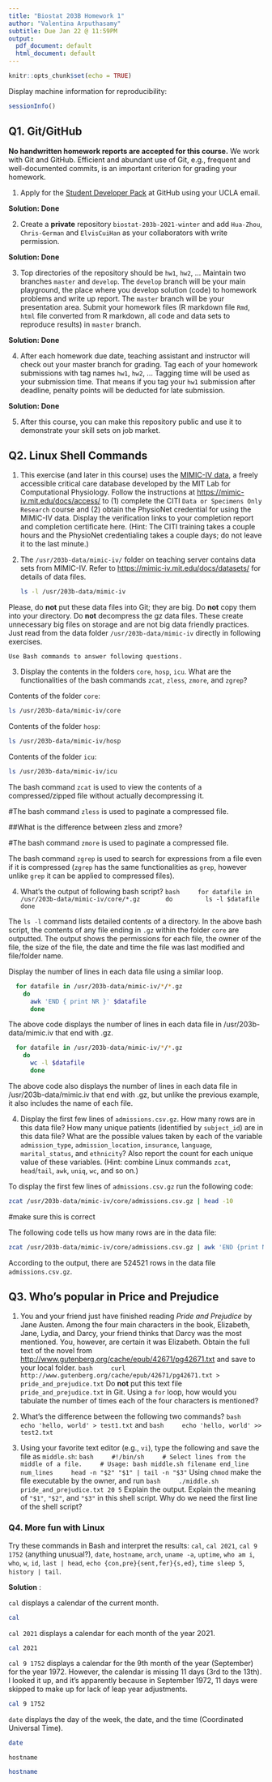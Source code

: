 ```yaml
---
title: "Biostat 203B Homework 1"
author: "Valentina Arputhasamy"
subtitle: Due Jan 22 @ 11:59PM
output:
  pdf_document: default
  html_document: default
---
```


```r
knitr::opts_chunk$set(echo = TRUE)
```

Display machine information for reproducibility:
```r
sessionInfo()
```

## Q1. Git/GitHub

**No handwritten homework reports are accepted for this course.** We work with Git and GitHub. Efficient and abundant use of Git, e.g., frequent and well-documented commits, is an important criterion for grading your homework.

1. Apply for the [Student Developer Pack](https://education.github.com/pack) at GitHub using your UCLA email.

**Solution: Done**

2. Create a **private** repository `biostat-203b-2021-winter` and add `Hua-Zhou`, `Chris-German` and `ElvisCuiHan` as your collaborators with write permission.

**Solution: Done**

3. Top directories of the repository should be `hw1`, `hw2`, ... Maintain two branches `master` and `develop`. The `develop` branch will be your main playground, the place where you develop solution (code) to homework problems and write up report. The `master` branch will be your presentation area. Submit your homework files (R markdown file `Rmd`, `html` file converted from R markdown, all code and data sets to reproduce results) in `master` branch.

**Solution: Done**

4. After each homework due date, teaching assistant and instructor will check out your master branch for grading. Tag each of your homework submissions with tag names `hw1`, `hw2`, ... Tagging time will be used as your submission time. That means if you tag your `hw1` submission after deadline, penalty points will be deducted for late submission.

**Solution: Done**

5. After this course, you can make this repository public and use it to demonstrate your skill sets on job market.

## Q2. Linux Shell Commands

1. This exercise (and later in this course) uses the [MIMIC-IV data](https://mimic-iv.mit.edu), a freely accessible critical care database developed by the MIT Lab for Computational Physiology. Follow the instructions at <https://mimic-iv.mit.edu/docs/access/> to (1) complete the CITI `Data or Specimens Only Research` course and (2) obtain the PhysioNet credential for using the MIMIC-IV data. Display the verification links to your completion report and completion certificate here. (Hint: The CITI training takes a couple hours and the PhysioNet credentialing takes a couple days; do not leave it to the last minute.)

2. The `/usr/203b-data/mimic-iv/` folder on teaching server contains data sets from MIMIC-IV. Refer to <https://mimic-iv.mit.edu/docs/datasets/> for details of data files.  

    ```bash
    ls -l /usr/203b-data/mimic-iv
    ```

Please, do **not** put these data files into Git; they are big. Do **not** copy them into your directory. Do **not** decompress the gz data files. These create unnecessary big files on storage and are not big data friendly practices. Just read from the data folder `/usr/203b-data/mimic-iv` directly in following exercises. 

    Use Bash commands to answer following questions.

3. Display the contents in the folders `core`, `hosp`, `icu`. What are the functionalities of the bash commands `zcat`, `zless`, `zmore`, and `zgrep`? 

Contents of the folder `core`:

```bash
ls /usr/203b-data/mimic-iv/core
```

Contents of the folder `hosp`:

```bash
ls /usr/203b-data/mimic-iv/hosp
```

Contents of the folder `icu`:

```bash
ls /usr/203b-data/mimic-iv/icu
```

The bash command `zcat` is used to view the contents of a compressed/zipped file without actually decompressing it.

#The bash command `zless` is used to paginate a compressed file.

##What is the difference between zless and zmore?

#The bash command `zmore` is used to paginate a compressed file.

The bash command `zgrep` is used to search for expressions from a file even if it is compressed (`zgrep` has the same functionalities as `grep`, however unlike `grep` it can be applied to compressed files). 


4. What's the output of following bash script?
    ```bash
    for datafile in /usr/203b-data/mimic-iv/core/*.gz
      do
        ls -l $datafile
      done
    ```

The `ls -l` command lists detailed contents of a directory. In the above bash script, the contents of any file ending in `.gz` within the folder `core` are outputted. The output shows the permissions for each file, the owner of the file, the size of the file, the date and time the file was last modified and file/folder name.

Display the number of lines in each data file using a similar loop.

```bash
  for datafile in /usr/203b-data/mimic-iv/*/*.gz
    do 
      awk 'END { print NR }' $datafile
      done
```

The above code displays the number of lines in each data file in /usr/203b-data/mimic.iv that end with .gz. 

```bash
  for datafile in /usr/203b-data/mimic-iv/*/*.gz
    do
      wc -l $datafile
      done
```

The above code also displays the number of lines in each data file in /usr/203b-data/mimic.iv that end with .gz, but unlike the previous example, it also includes the name of each file.

4. Display the first few lines of `admissions.csv.gz`. How many rows are in this data file? How many unique patients (identified by `subject_id`) are in this data file? What are the possible values taken by each of the variable `admission_type`, `admission_location`, `insurance`, `language`, `marital_status`, and `ethnicity`? Also report the count for each unique value of these variables. (Hint: combine Linux commands `zcat`, `head`/`tail`, `awk`, `uniq`, `wc`, and so on.)

To display the first few lines of `admissions.csv.gz` run the following code:

```bash
zcat /usr/203b-data/mimic-iv/core/admissions.csv.gz | head -10
```

#make sure this is correct

The following code tells us how many rows are in the data file:

```bash
zcat /usr/203b-data/mimic-iv/core/admissions.csv.gz | awk 'END {print NR}'
```

According to the output, there are 524521 rows in the data file `admissions.csv.gz`.




## Q3. Who's popular in Price and Prejudice

1. You and your friend just have finished reading *Pride and Prejudice* by Jane Austen. Among the four main characters in the book, Elizabeth, Jane, Lydia, and Darcy, your friend thinks that Darcy was the most mentioned. You, however, are certain it was Elizabeth. Obtain the full text of the novel from <http://www.gutenberg.org/cache/epub/42671/pg42671.txt> and save to your local folder. 
    ```bash
    curl http://www.gutenberg.org/cache/epub/42671/pg42671.txt > pride_and_prejudice.txt
    ```
Do **not** put this text file `pride_and_prejudice.txt` in Git. Using a `for` loop, how would you tabulate the number of times each of the four characters is mentioned?

2. What's the difference between the following two commands?
    ```bash
    echo 'hello, world' > test1.txt
    ```
    and
    ```bash
    echo 'hello, world' >> test2.txt
    ```

3. Using your favorite text editor (e.g., `vi`), type the following and save the file as `middle.sh`:
    ```bash
    #!/bin/sh
    # Select lines from the middle of a file.
    # Usage: bash middle.sh filename end_line num_lines
    head -n "$2" "$1" | tail -n "$3"
    ```
Using `chmod` make the file executable by the owner, and run 
    ```bash
    ./middle.sh pride_and_prejudice.txt 20 5
    ```
Explain the output. Explain the meaning of `"$1"`, `"$2"`, and `"$3"` in this shell script. Why do we need the first line of the shell script?

### Q4. More fun with Linux

Try these commands in Bash and interpret the results: `cal`, `cal 2021`, `cal 9 1752` (anything unusual?), `date`, `hostname`, `arch`, `uname -a`, `uptime`, `who am i`, `who`, `w`, `id`, `last | head`, `echo {con,pre}{sent,fer}{s,ed}`, `time sleep 5`, `history | tail`.

**Solution** : 

`cal` displays a calendar of the current month.

```bash
cal
```

`cal 2021` displays a calendar for each month of the year 2021. 

```bash
cal 2021
```

`cal 9 1752` displays a calendar for the 9th month of the year (September) for the year 1972. However, the calendar is missing 11 days (3rd to the 13th). I looked it up, and it's apparently because in September 1972, 11 days were skipped to make up for lack of leap year adjustments.

```bash
cal 9 1752
```

`date` displays the day of the week, the date, and the time (Coordinated Universal Time).
```bash
date
```

`hostname` 
```bash
hostname
```

